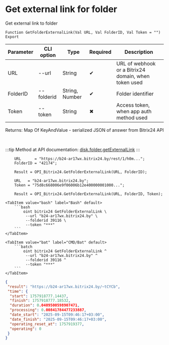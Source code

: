﻿---
sidebar_position: 6
description: Get external link for folder and other functions to work with Bitrix24 in the Open Integration Package, a free open-source integration library for 1C:Enterprise 8, OneScript and CLI
keywords: [1C, 1С, 1С:Enterprise, 1С:Enterprise 8.3, API, Integration, Services, Exchange, OneScript, CLI, Bitrix24]
---


# Get external link for folder
 Get external link to folder



`Function GetFolderExternalLink(Val URL, Val FolderID, Val Token = "") Export`

  | Parameter | CLI option | Type | Required | Description |
  |-|-|-|-|-|
  | URL | --url | String | &#x2714; | URL of webhook or a Bitrix24 domain, when token used |
  | FolderID | --folderid | String, Number | &#x2714; | Folder identifier |
  | Token | --token | String | &#x2716; | Access token, when app auth method used |

  
  Returns:  Map Of KeyAndValue - serialized JSON of answer from Bitrix24 API

<br/>

:::tip
Method at API documentation: [disk.folder.getExternalLink](https://dev.1c-bitrix.ru/rest_help/disk/folder/disk_folder_getexternallink.php)
:::
<br/>



```bsl title="1C:Enterprise/OneScript code example"
    URL      = "https://b24-ar17wx.bitrix24.by/rest/1/h0m...";
    FolderID = "42174";

    Result = OPI_Bitrix24.GetFolderExternalLink(URL, FolderID);

    URL   = "b24-ar17wx.bitrix24.by";
    Token = "75d8c668006e9f06006b12e400000001000...";

    Result = OPI_Bitrix24.GetFolderExternalLink(URL, FolderID, Token);
```
 

 <Tabs>
  
    <TabItem value="bash" label="Bash" default>
        ```bash
            oint bitrix24 GetFolderExternalLink \
             --url "b24-ar17wx.bitrix24.by" \
             --folderid 39116 \
             --token "***"
        ```
    </TabItem>
  
    <TabItem value="bat" label="CMD/Bat" default>
        ```batch
            oint bitrix24 GetFolderExternalLink ^
             --url "b24-ar17wx.bitrix24.by" ^
             --folderid 39116 ^
             --token "***"
        ```
    </TabItem>
</Tabs>


```json title="Result"
{
 "result": "https://b24-ar17wx.bitrix24.by/~tCYCb",
 "time": {
  "start": 1757918777.14437,
  "finish": 1757918777.18532,
  "duration": 0.0409500598907471,
  "processing": 0.00841784477233887,
  "date_start": "2025-09-15T09:46:17+03:00",
  "date_finish": "2025-09-15T09:46:17+03:00",
  "operating_reset_at": 1757919377,
  "operating": 0
 }
}
```

